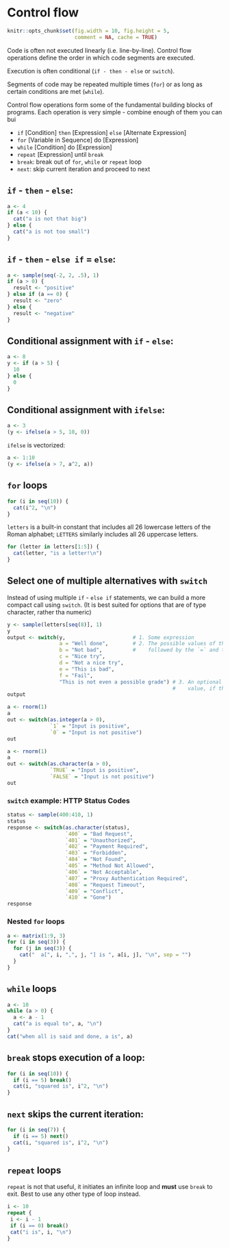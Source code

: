 # Control flow {#controlflow}

```r
knitr::opts_chunk$set(fig.width = 10, fig.height = 5,
                      comment = NA, cache = TRUE) 
```

Code is often not executed linearly (i.e. line-by-line). Control flow operations define the order in which code segments are executed.

Execution is often conditional (`if - then - else` or `switch`).

Segments of code may be repeated multiple times (`for`) or as long as certain conditions are met (`while`).


Control flow operations form some of the fundamental building blocks of programs. Each operation is very simple - combine enough of them you can bui

* `if` [Condition] `then` [Expression] `else` [Alternate Expression]
* `for` [Variable in Sequence] do [Expression]
* `while` [Condition] do [Expression]
* `repeat` [Expression] until `break`
* `break`: break out of `for`, `while` or `repeat` loop
* `next`: skip current iteration and proceed to next

## `if` - `then` - `else`:

```r
a <- 4
if (a < 10) {
  cat("a is not that big")
} else {
  cat("a is not too small")
}
```

## `if` - `then` - `else if` = `else`:

```r
a <- sample(seq(-2, 2, .5), 1)
if (a > 0) {
  result <- "positive"
} else if (a == 0) {
  result <- "zero"
} else {
  result <- "negative"
}
```

## Conditional assignment with `if` - `else`:

```r
a <- 8
y <- if (a > 5) {
  10
} else {
  0
}
```

## Conditional assignment with `ifelse`:

```r
a <- 3
(y <- ifelse(a > 5, 10, 0))
```

`ifelse` is vectorized:
```r
a <- 1:10
(y <- ifelse(a > 7, a^2, a))
```

## `for` loops
```r
for (i in seq(10)) {
  cat(i^2, "\n")
}
```

`letters` is a built-in constant that includes all 26 lowercase letters of the Roman alphabet; `LETTERS` similarly includes all 26 uppercase letters.
```r
for (letter in letters[1:5]) {
  cat(letter, "is a letter!\n")
}
```

## Select one of multiple alternatives with `switch`
Instead of using multiple `if` - `else if` statements, we can build a more compact call using `switch`. (It is best suited for options that are of type character, rather tha numeric)

```r
y <- sample(letters[seq(8)], 1)
y
output <- switch(y,                      # 1. Some expression
                 a = "Well done",        # 2. The possible values of the expression, unquoted
                 b = "Not bad",          #    followed by the `=` and the conditional output
                 c = "Nice try",
                 d = "Not a nice try",
                 e = "This is bad",
                 f = "Fail",
                 "This is not even a possible grade") # 3. An optional last argument is the default
                                                      #    value, if there is no match above
output
```

```r
a <- rnorm(1)
a
out <- switch(as.integer(a > 0),
              `1` = "Input is positive",
              `0` = "Input is not positive")
out
```

```r
a <- rnorm(1)
a
out <- switch(as.character(a > 0),
              `TRUE` = "Input is positive",
              `FALSE` = "Input is not positive")
out
```


### `switch` example: HTTP Status Codes
```r
status <- sample(400:410, 1)
status
response <- switch(as.character(status),
                   `400` = "Bad Request",
                   `401` = "Unauthorized",
                   `402` = "Payment Required",
                   `403` = "Forbidden",
                   `404` = "Not Found",
                   `405` = "Method Not Allowed",
                   `406` = "Not Acceptable",
                   `407` = "Proxy Authentication Required",
                   `408` = "Request Timeout",
                   `409` = "Conflict",
                   `410` = "Gone")
response
```

### Nested `for` loops

```r
a <- matrix(1:9, 3)
for (i in seq(3)) {
  for (j in seq(3)) {
    cat("  a[", i, ",", j, "] is ", a[i, j], "\n", sep = "")
  }
}
```

## `while` loops

```r
a <- 10
while (a > 0) {
  a <- a - 1
  cat("a is equal to", a, "\n")
}
cat("when all is said and done, a is", a)
```

## `break` stops execution of a loop:

```r
for (i in seq(10)) {
  if (i == 5) break()
  cat(i, "squared is", i^2, "\n")
}
```

## `next` skips the current iteration:

```r
for (i in seq(7)) {
  if (i == 5) next()
  cat(i, "squared is", i^2, "\n")
}
```

## `repeat` loops

`repeat` is not that useful, it initiates an infinite loop and **must** use `break` to exit. Best to use any other type of loop instead.

```r
i <- 10
repeat {
 i <- i - 1
 if (i == 0) break()
 cat("i is", i, "\n")
}
```

